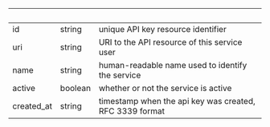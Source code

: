 | &nbsp; | &nbsp; | &nbsp; |
|---|---|---|
| id | string | unique API key resource identifier |
| uri | string | URI to the API resource of this service user |
| name | string | human-readable name used to identify the service |
| active | boolean | whether or not the service is active |
| created_at | string | timestamp when the api key was created, RFC 3339 format |